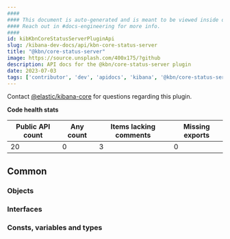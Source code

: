 ```yaml
---
####
#### This document is auto-generated and is meant to be viewed inside our experimental, new docs system.
#### Reach out in #docs-engineering for more info.
####
id: kibKbnCoreStatusServerPluginApi
slug: /kibana-dev-docs/api/kbn-core-status-server
title: "@kbn/core-status-server"
image: https://source.unsplash.com/400x175/?github
description: API docs for the @kbn/core-status-server plugin
date: 2023-07-03
tags: ['contributor', 'dev', 'apidocs', 'kibana', '@kbn/core-status-server']
---
```




Contact [@elastic/kibana-core](https://github.com/orgs/elastic/teams/kibana-core) for questions regarding this plugin.

**Code health stats**

| Public API count  | Any count | Items lacking comments | Missing exports |
|-------------------|-----------|------------------------|-----------------|
| 20 | 0 | 3 | 0 |

## Common

### Objects
<DocDefinitionList data={kbnCoreStatusServerObj.common.objects}/>

### Interfaces
<DocDefinitionList data={kbnCoreStatusServerObj.common.interfaces}/>

### Consts, variables and types
<DocDefinitionList data={kbnCoreStatusServerObj.common.misc}/>

